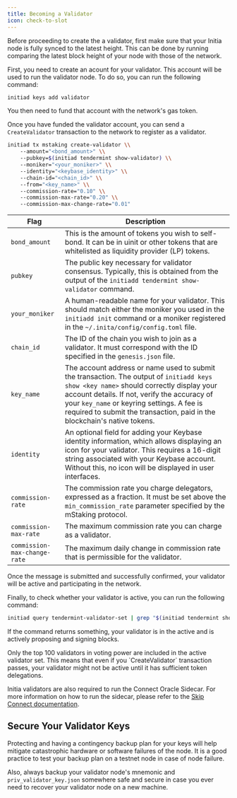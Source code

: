 ```yaml
---
title: Becoming a Validator
icon: check-to-slot
---
```


<Note>
Before proceeding to create the a validator, first make sure that your Initia node is fully synced to the latest height. This can be done by running comparing the latest block height of your node with those of the network.
</Note>

<Steps>
<Step title="Create the Validator Account">

First, you need to create an acount for your validator. This account will be used to run the validator node. To do so, you can run the following command:

```sh
initiad keys add validator
```

You then need to fund that account with the network's gas token.

</Step>
<Step title="Register the Validator">

Once you have funded the validator account, you can send a `CreateValidator` transaction to the network to register as a validator.

```sh
initiad tx mstaking create-validator \\
    --amount="<bond_amount>" \\
    --pubkey=$(initiad tendermint show-validator) \\
    --moniker="<your_moniker>" \\
    --identity="<keybase_identity>" \\
    --chain-id="<chain_id>" \\
    --from="<key_name>" \\
    --commission-rate="0.10" \\
    --commission-max-rate="0.20" \\
    --commission-max-change-rate="0.01"
```

| Flag                         | Description                                                                                                                                                                                                                                                |
|------------------------------|------------------------------------------------------------------------------------------------------------------------------------------------------------------------------------------------------------------------------------------------------------|
| `bond_amount`                | This is the amount of tokens you wish to self-bond. It can be in uinit or other tokens that are whitelisted as liquidity provider (LP) tokens.                                                                                                              |
| `pubkey`                     | The public key necessary for validator consensus. Typically, this is obtained from the output of the `initiadd tendermint show-validator` command.                                                                                                          |
| `your_moniker`               | A human-readable name for your validator. This should match either the moniker you used in the `initiadd init` command or a moniker registered in the `~/.inita/config/config.toml` file.                                                                   |
| `chain_id`                   | The ID of the chain you wish to join as a validator. It must correspond with the ID specified in the `genesis.json` file.                                                                                                                                   |
| `key_name`                   | The account address or name used to submit the transaction. The output of `initiadd keys show <key name>` should correctly display your account details. If not, verify the accuracy of your `key_name` or keyring settings. A fee is required to submit the transaction, paid in the blockchain's native tokens. |
| `identity`                   | An optional field for adding your Keybase identity information, which allows displaying an icon for your validator. This requires a 16-digit string associated with your Keybase account. Without this, no icon will be displayed in user interfaces.      |
| `commission-rate`            | The commission rate you charge delegators, expressed as a fraction. It must be set above the `min_commission_rate` parameter specified by the mStaking protocol.                                                                                                |
| `commission-max-rate`        | The maximum commission rate you can charge as a validator.                                                                                                                                                                                                 |
| `commission-max-change-rate` | The maximum daily change in commission rate that is permissible for the validator.                                                                                                                                                                        |

Once the message is submitted and successfully confirmed, your validator will be active and participating in the network.

</Step>
<Step title="Checking Validator Activeness">

Finally, to check whether your validator is active, you can run the following command:

```sh
initiad query tendermint-validator-set | grep "$(initiad tendermint show-validator)"
```

If the command returns something, your validator is in the active and is actively proposing and signing blocks.

<Note>
Only the top 100 validators in voting power are included in the active validator set. This means that even if you `CreateValidator` transaction passes, your validator might not be active until it has sufficient token delegations.
</Note>
</Step>
<Step title="Running the Connect Oracle Sidecar">

Initia validators are also required to run the Connect Oracle Sidecar. For more information on how to run the sidecar, please refer to the [Skip Connect documentation](https://docs.skip.build/connect/validators/quickstart).

</Step>
</Steps>

## Secure Your Validator Keys

Protecting and having a contingency backup plan for your keys will help mitigate catastrophic hardware or software failures of the node. It is a good practice to test your backup plan on a testnet node in case of node failure.

Also, always backup your validator node's mnemonic and `priv_validator_key.json` somewhere safe and secure in case you ever need to recover your validator node on a new machine.

